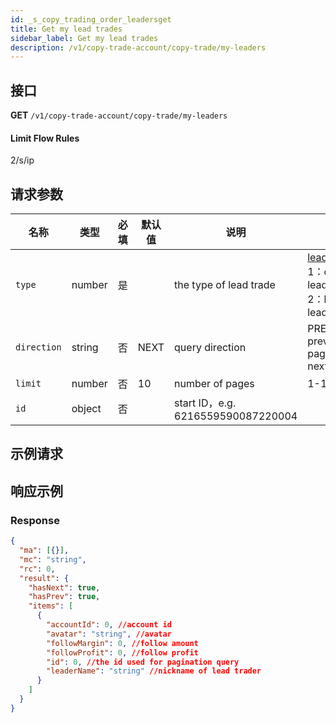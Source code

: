 ```yaml
---
id: _s_copy_trading_order_leadersget
title: Get my lead trades
sidebar_label: Get my lead trades
description: /v1/copy-trade-account/copy-trade/my-leaders
---
```


## 接口

**GET** `/v1/copy-trade-account/copy-trade/my-leaders`

#### **Limit Flow Rules**

2/s/ip

## 请求参数

| 名称 | 类型 | 必填 | 默认值 | 说明 | 范围 |
| --- | --- | --- | --- | --- | --- |
| `type` | number | 是 |  | the type of lead trade | <a href="#leaderTypeCn">leader type</a>, 1：current lead trades; 2：historical lead trades |
| `direction` | string | 否 | NEXT | query direction | PREV-previous page,NEXT-next page |
| `limit` | number | 否 | 10 | number of pages | 1-100 |
| `id` | object | 否 |  | start ID，e.g. 6216559590087220004 |  |

## 示例请求

## 响应示例

### Response

```json
{
  "ma": [{}],
  "mc": "string",
  "rc": 0,
  "result": {
    "hasNext": true,
    "hasPrev": true,
    "items": [
      {
        "accountId": 0, //account id
        "avatar": "string", //avatar
        "followMargin": 0, //follow amount
        "followProfit": 0, //follow profit
        "id": 0, //the id used for pagination query
        "leaderName": "string" //nickname of lead trader
      }
    ]
  }
}
```
